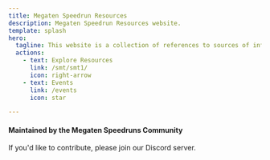 ```yaml
---
title: Megaten Speedrun Resources
description: Megaten Speedrun Resources website.
template: splash
hero:
  tagline: This website is a collection of references to sources of information and guides on speedrunning Megaten games.
  actions:
    - text: Explore Resources
      link: /smt/smt1/
      icon: right-arrow
    - text: Events
      link: /events
      icon: star

---
```



<CardGrid>
	<LinkCardWithBackground title="Shin Megami Tensei" href="/smt/smt1" imagePath={smtImage} alt="Click here for SMT Resources" />
	<LinkCardWithBackground title="Persona" href="/persona/persona1" imagePath={personaImage} alt="Click here for Persona Resources"/>
	<LinkCardWithBackground title="Devil Summoner" href="/devilsummoner/devilsummoner" imagePath={dsumImage} alt="Click here for Devil Summoner Resources"/>
	<LinkCardWithBackground title="Digital Devil Saga" href="/dds/dds1" imagePath={ddsImage} alt="Click here for DDS Resources"/>
	<LinkCardWithBackground title="Metaphor: ReFantazio" href="/metaphor/metaphor-re" imagePath={metaphorImage} alt="Click here for Metaphor Resources"/>
	<LinkCardWithBackground title="Devil Children" href="/devilchildren/redblack" imagePath={devichilImage} alt="Click here for Devil Children Resources"/>
	<LinkCardWithBackground title="Last Bible" href="/lastbible/lb1" imagePath={lastbibleImage} alt="Click here for Last Bible Resources"/>
	<LinkCardWithBackground title="Devil Survivor" href="/devilsurvivor/ds1" imagePath={survivorImage} alt="Click here for other Resources"/>
  <LinkCardWithBackground title="Others" href="/others/mt1" imagePath={othersImage} alt="Click here for other Resources"/>
</CardGrid>




#### Maintained by the Megaten Speedruns Community

If you'd like to contribute, please join our Discord server.